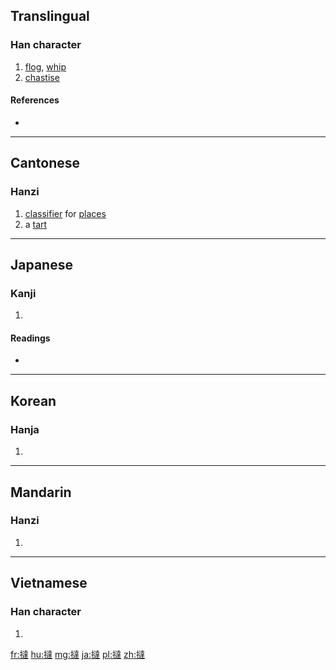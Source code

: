 {{also|挞}}
==Translingual==

===Han character===
{{Han char|rn=64|rad=手|as=13|sn=16|four=5403<sub>4</sub>|canj=手卜土手 (QYGQ)|ids=⿰[[扌]][[達]]}}

# [[flog]], [[whip]]
# [[chastise]]

====References====
* {{Han ref|kx=0457.170|dkj=12774|dj=0806.020|hdz=31953.040|uh=64BB|ud=25787|bh=BED8|bd=48856}}

----

==Cantonese==

===Hanzi===
{{yue-hanzi|jyut=[[daat3]], [[taat3]]|y=daat3, taat3|sim=挞}}

# [[classifier]] for [[place]]s
# a [[tart]]

----

==Japanese==

===Kanji===
{{ja-kanji|grade=|rs=手13}}

# {{defn|lang=ja|sort=手13}}

====Readings====
* {{ja-readings|on=[[たち]] (tachi), [[たつ]] (tatsu)|kun=[[むちうつ]] (muchiutsu), [[はやい]] (hayai)}}

----

==Korean==

===Hanja===
{{ko-hanja|hangeul=달|eumhun=|rv=dal|mr=tal|y=tal}}

# {{defn|lang=ko|sort=手13}}

----

==Mandarin==

===Hanzi===
{{cmn-hanzi|sim=挞|pin=[[tà]] ([[ta4]])|wg=t'a<sup>4</sup>}}

# {{defn|lang=cmn|sort=手13}}

----

==Vietnamese==

===Han character===
{{vi-hantu|[[dặt]], [[đặt]], [[thát]]|rs=手13}}

# {{defn|lang=vi|sort=手13}}

[[fr:撻]]
[[hu:撻]]
[[mg:撻]]
[[ja:撻]]
[[pl:撻]]
[[zh:撻]]